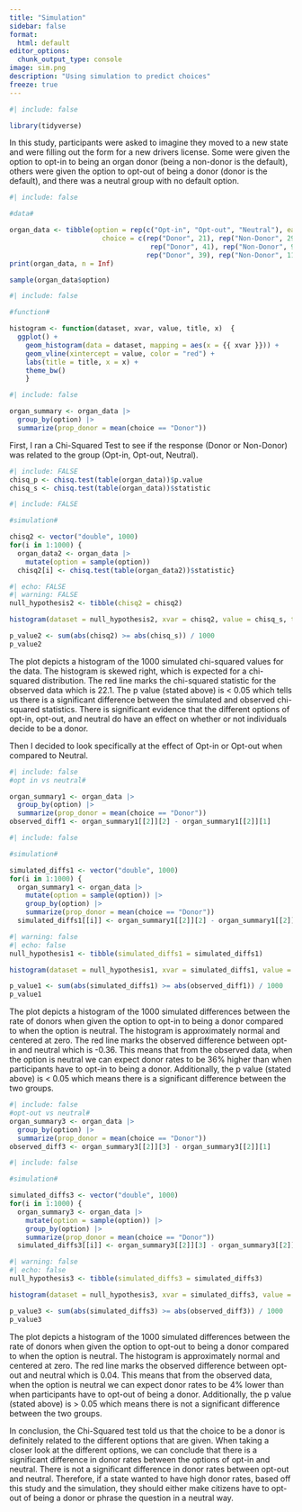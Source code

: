```yaml
---
title: "Simulation"
sidebar: false
format:
  html: default
editor_options: 
  chunk_output_type: console
image: sim.png
description: "Using simulation to predict choices"
freeze: true
---
```


```r
#| include: false

library(tidyverse)
```

In this study, participants were asked to imagine they moved to a new state and were filling out the form for a new drivers license. Some were given the option to opt-in to being an organ donor (being a non-donor is the default), others were given the option to opt-out of being a donor (donor is the default), and there was a neutral group with no default option.


```r
#| include: false

#data#

organ_data <- tibble(option = rep(c("Opt-in", "Opt-out", "Neutral"), each = 50),
                       choice = c(rep("Donor", 21), rep("Non-Donor", 29), 
                                   rep("Donor", 41), rep("Non-Donor", 9),
                                  rep("Donor", 39), rep("Non-Donor", 11)))
print(organ_data, n = Inf)

sample(organ_data$option)
```




```r
#| include: false

#function#

histogram <- function(dataset, xvar, value, title, x)  {
  ggplot() +
    geom_histogram(data = dataset, mapping = aes(x = {{ xvar }})) +
    geom_vline(xintercept = value, color = "red") +
    labs(title = title, x = x) +
    theme_bw()
    }
```

```r
#| include: false

organ_summary <- organ_data |>
  group_by(option) |>
  summarize(prop_donor = mean(choice == "Donor"))
```

First, I ran a Chi-Squared Test to see if the response (Donor or Non-Donor) was related to the group (Opt-in, Opt-out, Neutral).

```r
#| include: FALSE
chisq_p <- chisq.test(table(organ_data))$p.value
chisq_s <- chisq.test(table(organ_data))$statistic
```

```r
#| include: FALSE

#simulation#

chisq2 <- vector("double", 1000)
for(i in 1:1000) {
  organ_data2 <- organ_data |>
    mutate(option = sample(option)) 
  chisq2[i] <- chisq.test(table(organ_data2))$statistic}
```

```r
#| echo: FALSE
#| warning: FALSE
null_hypothesis2 <- tibble(chisq2 = chisq2)

histogram(dataset = null_hypothesis2, xvar = chisq2, value = chisq_s, title = "Simulated Chi-Squared Test Statistics", x = "Chi-Squared Values")

p_value2 <- sum(abs(chisq2) >= abs(chisq_s)) / 1000
p_value2
```

The plot depicts a histogram of the 1000 simulated chi-squared values for the data. The histogram is skewed right, which is expected for a chi-squared distribution. The red line marks the chi-squared statistic for the observed data which is 22.1. The p value (stated above) is < 0.05 which tells us there is a significant difference between the simulated and observed chi-squared statistics. There is significant evidence that the different options of opt-in, opt-out, and neutral do have an effect on whether or not individuals decide to be a donor.


Then I decided to look specifically at the effect of Opt-in or Opt-out when compared to Neutral.

```r
#| include: false 
#opt in vs neutral#

organ_summary1 <- organ_data |>
  group_by(option) |>
  summarize(prop_donor = mean(choice == "Donor"))
observed_diff1 <- organ_summary1[[2]][2] - organ_summary1[[2]][1]

```

```r
#| include: false

#simulation#

simulated_diffs1 <- vector("double", 1000)
for(i in 1:1000) {
  organ_summary1 <- organ_data |>
    mutate(option = sample(option)) |>
    group_by(option) |>
    summarize(prop_donor = mean(choice == "Donor"))
  simulated_diffs1[[i]] <- organ_summary1[[2]][2] - organ_summary1[[2]][1]}
```

```r
#| warning: false
#| echo: false
null_hypothesis1 <- tibble(simulated_diffs1 = simulated_diffs1)

histogram(dataset = null_hypothesis1, xvar = simulated_diffs1, value = observed_diff1, title = "Simulated Differences in Donor Rates Between Opt-in and Neutral", x = "Simulated Differences (Opt-in - Neutral)")

p_value1 <- sum(abs(simulated_diffs1) >= abs(observed_diff1)) / 1000
p_value1
```

The plot depicts a histogram of the 1000 simulated differences between the rate of donors when given the option to opt-in to being a donor compared to when the option is neutral. The histogram is approximately normal and centered at zero. The red line marks the observed difference between opt-in and neutral which is -0.36. This means that from the observed data, when the option is neutral we can expect donor rates to be 36% higher than when participants have to opt-in to being a donor. Additionally, the p value (stated above) is < 0.05 which means there is a significant difference between the two groups.

```r
#| include: false
#opt-out vs neutral#
organ_summary3 <- organ_data |>
  group_by(option) |>
  summarize(prop_donor = mean(choice == "Donor"))
observed_diff3 <- organ_summary3[[2]][3] - organ_summary3[[2]][1]
```

```r
#| include: false

#simulation#

simulated_diffs3 <- vector("double", 1000)
for(i in 1:1000) {
  organ_summary3 <- organ_data |>
    mutate(option = sample(option)) |>
    group_by(option) |>
    summarize(prop_donor = mean(choice == "Donor"))
  simulated_diffs3[[i]] <- organ_summary3[[2]][3] - organ_summary3[[2]][1]}
```

```r
#| warning: false
#| echo: false
null_hypothesis3 <- tibble(simulated_diffs3 = simulated_diffs3)

histogram(dataset = null_hypothesis3, xvar = simulated_diffs3, value = observed_diff3, title = "Simulated Differences in Donor Rates Between Opt-out and Neutral", x = "Simulated Differences (Opt-out - Neutral)")

p_value3 <- sum(abs(simulated_diffs3) >= abs(observed_diff3)) / 1000
p_value3
```

The plot depicts a histogram of the 1000 simulated differences between the rate of donors when given the option to opt-out to being a donor compared to when the option is neutral. The histogram is approximately normal and centered at zero. The red line marks the observed difference between opt-out and neutral which is 0.04. This means that from the observed data, when the option is neutral we can expect donor rates to be 4% lower than when participants have to opt-out of being a donor. Additionally, the p value (stated above) is > 0.05 which means there is not a significant difference between the two groups.



In conclusion, the Chi-Squared test told us that the choice to be a donor is definitely related to the different options that are given. When taking a closer look at the different options, we can conclude that there is a significant difference in donor rates between the options of opt-in and neutral. There is not a significant difference in donor rates between opt-out and neutral. Therefore, if a state wanted to have high donor rates, based off this study and the simulation, they should either make citizens have to opt-out of being a donor or phrase the question in a neutral way.

